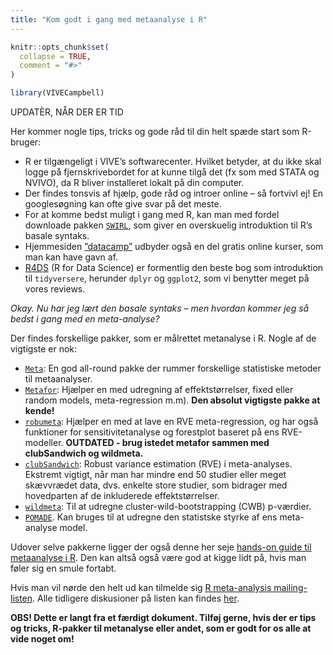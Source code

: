 ```yaml
---
title: "Kom godt i gang med metaanalyse i R"
---
```


```r
knitr::opts_chunk$set(
  collapse = TRUE,
  comment = "#>"
)
```

```r
library(VIVECampbell)
```

UPDATÈR, NÅR DER ER TID

Her kommer nogle tips, tricks og gode råd til din helt spæde start som R-bruger: 

-	R er tilgængeligt i VIVE’s softwarecenter. Hvilket betyder, at du ikke skal logge på fjernskrivebordet for at kunne tilgå det (fx som med STATA og NVIVO), da R bliver installeret lokalt på din computer. 
-	Der findes tonsvis af hjælp, gode råd og introer online – så fortvivl ej! En googlesøgning kan ofte give svar på det meste. 
-	For at komme bedst muligt i gang med R, kan man med fordel downloade pakken [`SWIRL`](https://swirlstats.com/students.html), som giver en overskuelig introduktion til R’s basale syntaks. 
-	Hjemmesiden [”datacamp”](https://www.datacamp.com/) udbyder også en del gratis online kurser, som man kan have gavn af.
- [R4DS](https://r4ds.had.co.nz/) (R for Data Science) er formentlig den beste bog som introduktion til `tidyversere`, herunder `dplyr` og `ggplot2`, som vi benytter meget på vores reviews.   

*Okay. Nu har jeg lært den basale syntaks – men hvordan kommer jeg så bedst i gang med en meta-analyse?*  

Der findes forskellige pakker, som er målrettet metanalyse i R. Nogle af de vigtigste er nok:   

* [`Meta`](https://cran.r-project.org/web/packages/meta/meta.pdf): En god all-round pakke der rummer forskellige statistiske metoder til metaanalyser. 
*	[`Metafor`](https://www.metafor-project.org/doku.php/metafor): Hjælper en med udregning af effektstørrelser, fixed eller random models, meta-regression m.m). **Den absolut vigtigste pakke at kende!**
*	[`robumeta`](https://cran.r-project.org/web/packages/robumeta/robumeta.pdf): Hjælper en med at lave en RVE meta-regression, og har også funktioner for sensitivitetanalyse og
  forestplot baseret på ens RVE-modeller. **OUTDATED - brug istedet metafor sammen med clubSandwich og wildmeta.** 
* [`clubSandwich`](http://jepusto.github.io/clubSandwich/): Robust variance estimation (RVE) i meta-analyses. 
Ekstremt vigtigt, når man har mindre end 50 studier eller meget skævvrædet data, dvs. enkelte store studier, som bidrager med hovedparten af de inkluderede effektstørrelser.
* [`wildmeta`](https://meghapsimatrix.github.io/wildmeta/index.html): Til at udregne cluster-wild-bootstrapping (CWB) p-værdier. 
* [`POMADE`](https://mikkelvembye.github.io/POMADE/). Kan bruges til at udregne den statistske styrke af ens meta-analyse model.
  
Udover selve pakkerne ligger der også denne her seje [hands-on guide til metaanalyse i R](https://bookdown.org/MathiasHarrer/Doing_Meta_Analysis_in_R/forest.html). Den kan altså også være god at kigge lidt på, hvis man føler sig en smule fortabt.  

Hvis man vil nørde den helt ud kan tilmelde sig [R meta-analysis mailing-listen](https://stat.ethz.ch/mailman/listinfo/r-sig-meta-analysis). Alle tidligere diskusioner på listen kan findes [her](https://stat.ethz.ch/pipermail/r-sig-meta-analysis/). 



**OBS! Dette er langt fra et færdigt dokument. Tilføj gerne, hvis der er tips og tricks, R-pakker til metanalyse eller andet, som er godt for os alle at vide noget om!**
